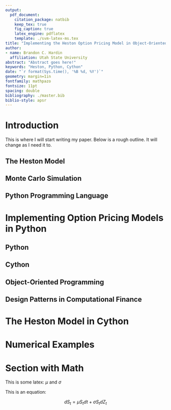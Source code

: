 ---
output: 
  pdf_document:
    citation_package: natbib
    keep_tex: true
    fig_caption: true
    latex_engine: pdflatex
    template: ./svm-latex-ms.tex
title: "Implementing the Heston Option Pricing Model in Object-Oriented Cython"
author:
- name: Brandon C. Hardin 
  affiliation: Utah State University
abstract: "Abstract goes here!"
keywords: "Heston, Python, Cython"
date: "`r format(Sys.time(), '%B %d, %Y')`"
geometry: margin=1in
fontfamily: mathpazo
fontsize: 11pt
spacing: double
bibliography: ./master.bib
biblio-style: apsr
---

# Introduction

This is where I will start writing my paper. Below is a rough outline. It will change as I need it to. 

## The Heston Model

## Monte Carlo Simulation

## Python Programming Language

# Implementing Option Pricing Models in Python

## Python 

## Cython

## Object-Oriented Programming

## Design Patterns in Computational Finance


# The Heston Model in Cython

# Numerical Examples

# Section with Math

This is some latex: $\mu$ and $\sigma$

This is an equation:

$$
dS_{t} = \mu S_{t} dt + \sigma S_{t} dZ_{t}
$$


<!--
# References
\setlength{\parindent}{-0.2in}
\setlength{\leftskip}{0.2in}
\setlength{\parskip}{8pt}
\vspace*{-0.2in}
\noindent
-->

